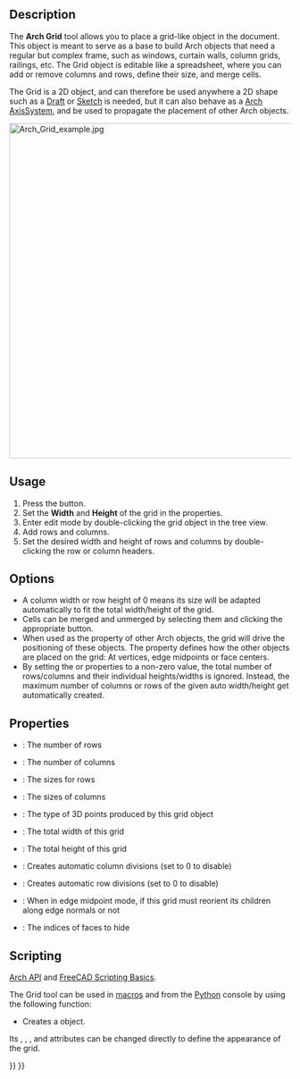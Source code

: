<languages/>

{{Docnav
|[[Arch_AxisSystem|AxisSystem]]
|[[Arch_SectionPlane|SectionPlane]]
|[[BIM_Workbench|BIM]]
|IconL=Arch_AxisSystem.svg
|IconR=Arch_SectionPlane.svg
|IconC=Workbench_BIM.svg
}}

{{VeryImportantMessage|THIS COMMAND IS PART OF THE INTEGRATED [[BIM_Workbench|BIM WORKBENCH]] IN V1.0<br>
This page has been updated for that version.}}

{{GuiCommand
|Name=Arch Grid
|MenuLocation=Annotation → Grid
|Workbenches=[[BIM_Workbench|BIM]]
|SeeAlso=[[Arch_Axis|Arch Axis]], [[Arch_AxisSystem|Arch AxisSystem]]
}}

==Description==

The '''Arch Grid''' tool allows you to place a grid-like object in the document. This object is meant to serve as a base to build Arch objects that need a regular but complex frame, such as windows, curtain walls, column grids, railings, etc. The Grid object is editable like a spreadsheet, where you can add or remove columns and rows, define their size, and merge cells.

The Grid is a 2D object, and can therefore be used anywhere a 2D shape such as a [[Draft_Workbench|Draft]] or [[Sketcher_Workbench|Sketch]] is needed, but it can also behave as a [[Arch_AxisSystem|Arch AxisSystem]], and be used to propagate the placement of other Arch objects.

[[Image:Arch Grid example.jpg|600px]]
{{Caption|An array of columns, a railing system, and a window, each based on an [[Arch_Grid|Arch Grid]] object.}}

==Usage==

# Press the {{Button|[[Image:Arch_Grid.svg|16px]] [[Arch_Grid|Grid]]}} button.
# Set the '''Width''' and '''Height''' of the grid in the properties.
# Enter edit mode by double-clicking the grid object in the tree view.
# Add rows and columns.
# Set the desired width and height of rows and columns by double-clicking the row or column headers.

==Options==

* A column width or row height of 0 means its size will be adapted automatically to fit the total width/height of the grid.
* Cells can be merged and unmerged by selecting them and clicking the appropriate button.
* When used as the {{PropertyData|Axis}} property of other Arch objects, the grid will drive the positioning of these objects. The {{PropertyData|Points Output}} property defines how the other objects are placed on the grid: At vertices, edge midpoints or face centers.
* By setting the {{PropertyData|Auto Height}} or {{PropertyData|Auto Width}} properties to a non-zero value, the total number of rows/columns and their individual heights/widths is ignored. Instead, the maximum number of columns or rows of the given auto width/height get automatically created.

==Properties==

* {{PropertyData|Rows}}: The number of rows
* {{PropertyData|Columns}}: The number of columns
* {{PropertyData|Row Size}}: The sizes for rows
* {{PropertyData|Column Size}}: The sizes of columns
* {{PropertyData|Points Output}}: The type of 3D points produced by this grid object
* {{PropertyData|Width}}: The total width of this grid
* {{PropertyData|Height}}: The total height of this grid
* {{PropertyData|Auto Width}}: Creates automatic column divisions (set to 0 to disable)
* {{PropertyData|Auto Height}}: Creates automatic row divisions (set to 0 to disable)
* {{PropertyData|Reorient}}: When in edge midpoint mode, if this grid must reorient its children along edge normals or not
* {{PropertyData|Hidden Faces}}: The indices of faces to hide

==Scripting==

{{Emphasis|See also:}} [[Arch_API|Arch API]] and [[FreeCAD_Scripting_Basics|FreeCAD Scripting Basics]].

The Grid tool can be used in [[Macros|macros]] and from the [[Python|Python]] console by using the following function:

{{Code|code=
Grid = makeGrid(name="Grid")
}}

* Creates a {{incode|Grid}} object.

Its {{incode|Width}}, {{incode|Height}}, {{incode|Rows}}, and {{incode|Columns}} attributes can be changed directly to define the appearance of the grid.

{{Code|code=
import FreeCAD, Draft, Arch
Grid = Arch.makeGrid()

Grid.Width = 5000
Grid.Height = 5000
Grid.Rows = 4
Grid.Columns = 6
FreeCAD.ActiveDocument.recompute()

Structure = Arch.makeStructure(length=200, width=200, height=100)
Draft.move(Structure, FreeCAD.Vector(-100, 0, 0))
Structure.Axis = Grid
FreeCAD.ActiveDocument.recompute() 
}}


{{Docnav
|[[Arch_AxisSystem|AxisSystem]]
|[[Arch_SectionPlane|SectionPlane]]
|[[BIM_Workbench|BIM]]
|IconL=Arch_AxisSystem.svg
|IconR=Arch_SectionPlane.svg
|IconC=Workbench_BIM.svg
}}

{{BIM_Tools_navi{{#translation:}}}}
{{Userdocnavi{{#translation:}}}}